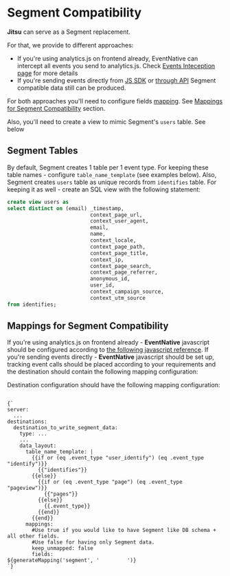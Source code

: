 

# Segment Compatibility

**Jitsu** can serve as a Segment replacement.

For that, we provide to different approaches:

 * If you're using analytics.js on frontend already, EventNative can intercept all events you send to analytics.js. Check
[Events Inteception page](/docs/sending-data/javascript-reference/events-interception) for more details
 * If you're sending events directly from [JS SDK](/docs/sending-data/javascript-reference/npm-or-yarn)
or [through API](/docs/sending-data/api) Segment compatible data still can be produced.

For both approaches you'll need to configure fields [mapping](/docs/configuration/schema-and-mappings).
See [Mappings for Segment Compatibility](#mappings-for-segment-compatibility) section.

Also, you'll need to create a view to mimic Segment's `users` table. See below

## Segment Tables

By default, Segment creates 1 table per 1 event type. For keeping these table names - configure `table_name_template` (see examples below).
Also, Segment creates `users` table as unique records from `identifies` table. For keeping it as well - create an SQL view with the
following statement:

```sql
create view users as
select distinct on (email) _timestamp,
                           context_page_url,
                           context_user_agent,
                           email,
                           name,
                           context_locale,
                           context_page_path,
                           context_page_title,
                           context_ip,
                           context_page_search,
                           context_page_referrer,
                           anonymous_id,
                           user_id,
                           context_campaign_source,
                           context_utm_source
from identifies;
```

## Mappings for Segment Compatibility

If you're using analytics.js on frontend already - **EventNative** javascript should be configured according to [the following javascript reference](../sending-data/javascript-reference/events-interception).
If you're sending events directly - **EventNative** javascript should be set up, tracking event calls should be placed according to your requirements and the destination should contain the following mapping configuration:

Destination configuration should have the following mapping configuration:

<Code language="yaml">
{`
server:
  ...
destinations:
  destination_to_write_segment_data:
    type: ...
    ...
    data_layout:
      table_name_template: |
        {{if or (eq .event_type "user_identify") (eq .event_type "identify")}}
          {{"identifies"}}
        {{else}}
          {{if or (eq .event_type "page") (eq .event_type "pageview")}}
            {{"pages"}}
          {{else}}
            {{.event_type}}
          {{end}}
        {{end}}
      mappings:
        #Use true if you would like to have Segment like DB schema + all other fields.
        #Use false for having only Segment data.
        keep_unmapped: false
        fields:
${generateMapping('segment', '         ')}
`}
</Code>